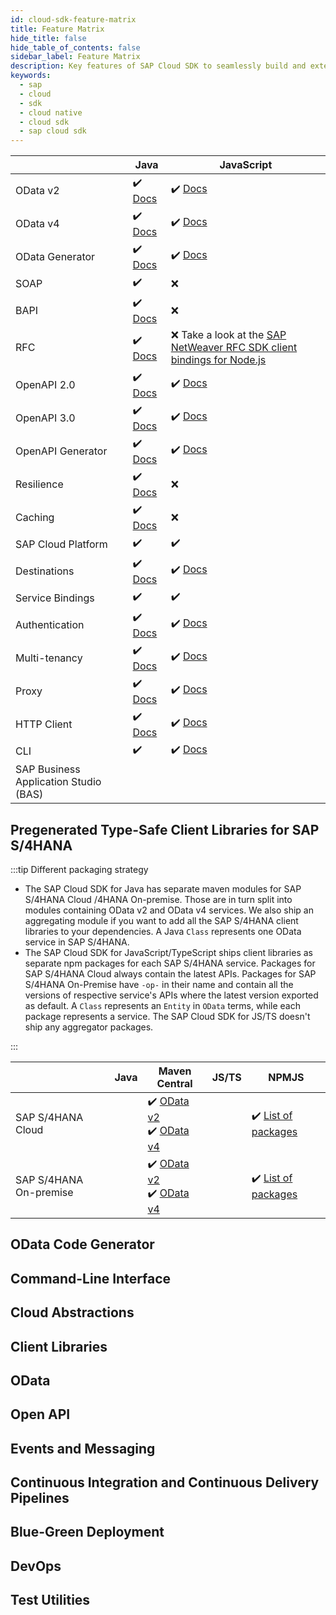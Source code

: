```yaml
---
id: cloud-sdk-feature-matrix
title: Feature Matrix
hide_title: false
hide_table_of_contents: false
sidebar_label: Feature Matrix
description: Key features of SAP Cloud SDK to seamlessly build and extend SAP services and applications.
keywords:
  - sap
  - cloud
  - sdk
  - cloud native
  - cloud sdk
  - sap cloud sdk
---
```


<!-- vale SAP.Products = NO -->

|                                       | Java                                                                            | JavaScript                                                                                                         |
| ------------------------------------- | ------------------------------------------------------------------------------- | ------------------------------------------------------------------------------------------------------------------ |
| OData v2                              | :heavy_check_mark: [Docs](../java/features/odata/type-safe-client-odata-v2.mdx) | :heavy_check_mark: [Docs](../js/features/odata/odata-v2-client.mdx)                                                |
| OData v4                              | :heavy_check_mark: [Docs](../java/features/odata/type-safe-client-odata-v4.mdx) | :heavy_check_mark: [Docs](../js/features/odata/odata-v4-client.mdx)                                                |
| OData Generator                       | :heavy_check_mark: [Docs](../java/features/odata/generate-client.mdx)           | :heavy_check_mark: [Docs](../js/features/odata/generate-odata-client.mdx)                                          |
| SOAP                                  | :heavy_check_mark:                                                              | :x:                                                                                                                |
| BAPI                                  | :heavy_check_mark: [Docs](../java/features/bapi-and-rfc/overview.mdx)           | :x:                                                                                                                |
| RFC                                   | :heavy_check_mark: [Docs](../java/features/bapi-and-rfc/overview.mdx)           | :x: Take a look at the [SAP NetWeaver RFC SDK client bindings for Node.js](https://github.com/SAP/node-rfc)        |
| OpenAPI 2.0                           | :heavy_check_mark: [Docs](../java/features/rest/overview.mdx)                   | :heavy_check_mark: [Docs](../js/features/openapi/execute-openapi-request.mdx)                                      |
| OpenAPI 3.0                           | :heavy_check_mark: [Docs](../java/features/rest/overview.mdx)                   | :heavy_check_mark: [Docs](../js/features/openapi/execute-openapi-request.mdx)                                      |
| OpenAPI Generator                     | :heavy_check_mark: [Docs](../java/features/rest/generate-rest-client.mdx)       | :heavy_check_mark: [Docs](../js/features/openapi/generate-openapi-client.mdx)                                      |
| Resilience                            | :heavy_check_mark: [Docs](../java/features/resilience/resilience.mdx)           | :x:                                                                                                                |
| Caching                               | :heavy_check_mark: [Docs](../java/features/resilience/resilience.mdx)           | :x:                                                                                                                |
| SAP Cloud Platform                    | :heavy_check_mark:                                                              | :heavy_check_mark:                                                                                                 |
| Destinations                          | :heavy_check_mark: [Docs](../java/features/connectivity/destinations.mdx)       | :heavy_check_mark: [Docs](../js/features/connectivity/destination.mdx)                                             |
| Service Bindings                      | :heavy_check_mark:                                                              | :heavy_check_mark:                                                                                                 |
| Authentication                        | :heavy_check_mark: [Docs](../java/guides/cf-xsuaa.mdx)                          | :heavy_check_mark: [Docs](../js/features/connectivity/destination.mdx#authentication-and-json-web-token-retrieval) |
| Multi-tenancy                         | :heavy_check_mark: [Docs](../java/features/multi-tenancy/thread-context.mdx)    | :heavy_check_mark: [Docs](../js/features/connectivity/destination.mdx#multi-tenancy)                               |
| Proxy                                 | :heavy_check_mark: [Docs](../java/features/connectivity/destinations.mdx)       | :heavy_check_mark: [Docs](../js/features/connectivity/proxy.mdx#what-kind-of-proxies-are-there)                    |
| HTTP Client                           | :heavy_check_mark: [Docs](../java/features/connectivity/http-client.mdx)        | :heavy_check_mark: [Docs](../js/features/connectivity/generic-http-client.mdx)                                     |
| CLI                                   | :heavy_check_mark:                                                              | :heavy_check_mark: [Docs](../js/features/cli/overview.mdx)                                                         |
| SAP Business Application Studio (BAS) |                                                                                 |                                                                                                                    |

<!-- vale SAP.Products = YES -->

## Pregenerated Type-Safe Client Libraries for SAP S/4HANA

:::tip Different packaging strategy

- The SAP Cloud SDK for Java has separate maven modules for SAP S/4HANA Cloud /4HANA On-premise.
  Those are in turn split into modules containing OData v2 and OData v4 services.
  We also ship an aggregating module if you want to add all the SAP S/4HANA client libraries to your dependencies.
  A Java `Class` represents one OData service in SAP S/4HANA.
- The SAP Cloud SDK for JavaScript/TypeScript ships client libraries as separate npm packages for each SAP S/4HANA service.
  Packages for SAP S/4HANA Cloud always contain the latest APIs.
  Packages for SAP S/4HANA On-Premise have `-op-` in their name and contain all the versions of respective service's APIs where the latest version exported as default.
  A `Class` represents an `Entity` in `OData` terms, while each package represents a service.
  The SAP Cloud SDK for JS/TS doesn't ship any aggregator packages.

:::

|                        | Java | Maven Central                                                                                                                                                                                                  | JS/TS | NPMJS                                                                                            |
| ---------------------- | ---- | -------------------------------------------------------------------------------------------------------------------------------------------------------------------------------------------------------------- | ----- | ------------------------------------------------------------------------------------------------ |
| SAP S/4HANA Cloud      |      | :heavy_check_mark: [OData v2](https://search.maven.org/search?q=a:s4hana-api-odata) <br/> :heavy_check_mark: [OData v4](https://search.maven.org/search?q=a:s4hana-api-odata-v4)                               |       | :heavy_check_mark: [List of packages](https://www.npmjs.com/search?q=%40sap%2Fcloud-sdk-vdm*)    |
| SAP S/4HANA On-premise |      | :heavy_check_mark: [OData v2](https://search.maven.org/search?q=a:s4hana-api-odata-onpremise-2020) <br/> :heavy_check_mark: [OData v4](https://search.maven.org/search?q=a:s4hana-api-odata-v4-onpremise-2020) |       | :heavy_check_mark: [List of packages](https://www.npmjs.com/search?q=%40sap%2Fcloud-sdk-vdm-op*) |

## OData Code Generator

## Command-Line Interface

## Cloud Abstractions

## Client Libraries

## OData

## Open API

## Events and Messaging

## Continuous Integration and Continuous Delivery Pipelines

## Blue-Green Deployment

## DevOps

## Test Utilities
